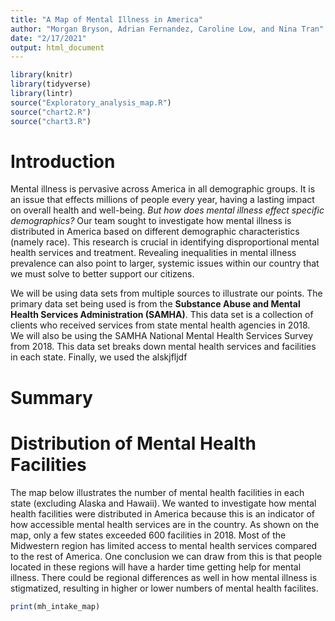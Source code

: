 ```yaml
---
title: "A Map of Mental Illness in America"
author: "Morgan Bryson, Adrian Fernandez, Caroline Low, and Nina Tran"
date: "2/17/2021"
output: html_document
---
```

```r
library(knitr)
library(tidyverse)
library(lintr)
source("Exploratory_analysis_map.R")
source("chart2.R")
source("chart3.R")
```


# Introduction

Mental illness is pervasive across America in all demographic groups. It is an issue that effects millions of people every year, having a lasting impact on overall health and well-being. _But how does mental illness effect specific demographics?_ Our team sought to investigate how mental illness is distributed in America based on different demographic characteristics (namely race). This research is crucial in identifying disproportional mental health services and treatment. Revealing inequalities in mental illness prevalence can also point to larger, systemic issues within our country that we must solve to better support our citizens.

We will be using data sets from multiple sources to illustrate our points. The primary data set being used is from the **Substance Abuse and Mental Health Services Administration (SAMHA)**. This data set is a collection of clients who received services from state mental health agencies in 2018. We will also be using the SAMHA National Mental Health Services Survey from 2018. This data set breaks down mental health services and facilities in each state. Finally, we used the alskjfljdf

# Summary

# Distribution of Mental Health Facilities

The map below illustrates the number of mental health facilities in each state (excluding Alaska and Hawaii). We wanted to investigate how mental health facilities were distributed in America because this is an indicator of how accessible mental health services are in the country. As shown on the map, only a few states exceeded 600 facilities in 2018. Most of the Midwestern region has limited access to mental health services compared to the rest of America. One conclusion we can draw from this is that people located in these regions will have a harder time getting help for mental illness. There could be regional differences as well in how mental illness is stigmatized, resulting in higher or lower numbers of mental health facilites.

```r
print(mh_intake_map)
```





